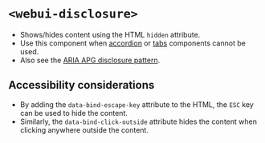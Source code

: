 
<Meta of={WebUIDisclosure} />

# `<webui-disclosure>`
- Shows/hides content using the HTML `hidden` attribute.
- Use this component when [accordion](/story/components-accordion--accordion) or [tabs](/story/components-tabs--tabs) components cannot be used.
- Also see the [ARIA APG disclosure pattern](https://www.w3.org/WAI/ARIA/apg/patterns/disclosure/).

## Accessibility considerations
- By adding the `data-bind-escape-key` attribute to the HTML, the `ESC` key can be used to hide the content.
- Similarly, the `data-bind-click-outside` attribute hides the content when clicking anywhere outside the content.

<Canvas of={WebUIDisclosure.WebUIDisclosure} />
<Controls of={WebUIDisclosure.WebUIDisclosure} />

